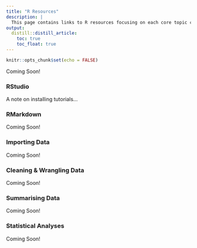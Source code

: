 ```yaml
---
title: "R Resources"
description: |
  This page contains links to R resources focusing on each core topic covered to date!   
output:
  distill::distill_article:
    toc: true
    toc_float: true
---
```


```r
knitr::opts_chunk$set(echo = FALSE)
```

Coming Soon! 

### RStudio  

:::sol

A note on installing tutorials...

:::

### RMarkdown

Coming Soon! 

### Importing Data

Coming Soon! 

### Cleaning & Wrangling Data  

Coming Soon! 

### Summarising Data  

Coming Soon! 

### Statistical Analyses  

Coming Soon! 








